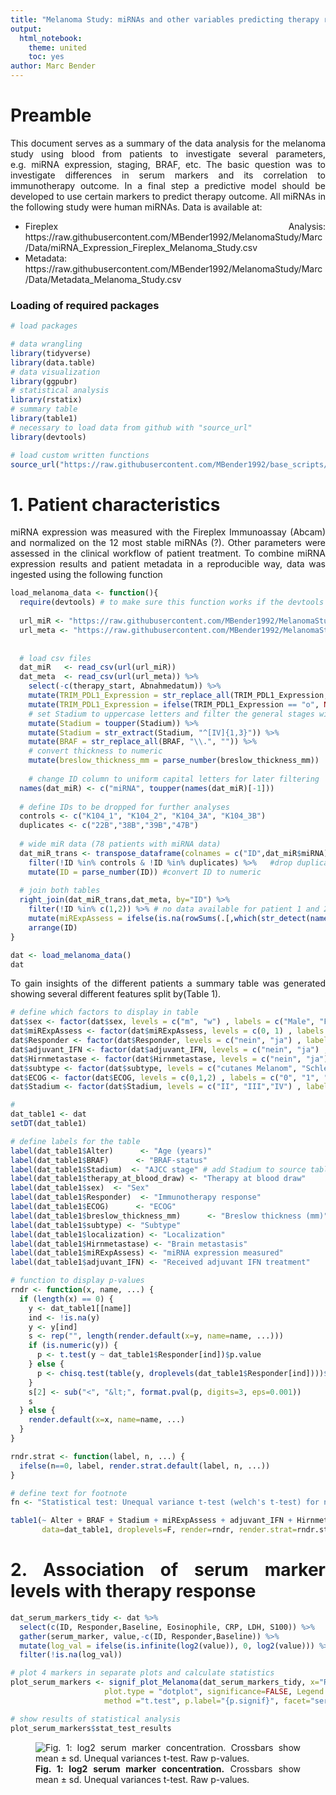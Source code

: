 ---
title: "Melanoma Study: miRNAs and other variables predicting therapy response"
output:
  html_notebook:
    theme: united
    toc: yes
author: Marc Bender
---

<style>
p.caption {
  font-size: 0.8em;
}
body {
text-align: justify}
</style>


# Preamble

This document serves as a summary of the data analysis for the melanoma study using blood from patients to investigate several parameters, e.g. miRNA expression, staging, BRAF, etc. The basic question was to investigate differences in serum markers and its correlation to immunotherapy outcome. In a final step a predictive model should be developed to use certain markers to predict therapy outcome. All miRNAs in the following study were human miRNAs. Data is available at:

  + Fireplex Analysis: https://raw.githubusercontent.com/MBender1992/MelanomaStudy/Marc/Data/miRNA_Expression_Fireplex_Melanoma_Study.csv
  + Metadata: https://raw.githubusercontent.com/MBender1992/MelanomaStudy/Marc/Data/Metadata_Melanoma_Study.csv

### Loading of required packages

```{r}
# load packages

# data wrangling
library(tidyverse)
library(data.table)
# data visualization
library(ggpubr)
# statistical analysis
library(rstatix)
# summary table
library(table1)
# necessary to load data from github with "source_url"
library(devtools)

# load custom written functions
source_url("https://raw.githubusercontent.com/MBender1992/base_scripts/Marc/R_functions.R")  
```


# 1. Patient characteristics

miRNA expression was measured with the Fireplex Immunoassay (Abcam) and normalized on the 12 most stable miRNAs (?). Other parameters were assessed in the clinical workflow of patient treatment. To combine miRNA expression results and patient metadata in a reproducible way, data was ingested using the following function 

```{r, message = FALSE}
load_melanoma_data <- function(){
  require(devtools) # to make sure this function works if the devtools package is not loaded previously
  
  url_miR <- "https://raw.githubusercontent.com/MBender1992/MelanomaStudy/Marc/Data/miRNA_Expression_Fireplex_Melanoma_Study.csv" 
  url_meta <- "https://raw.githubusercontent.com/MBender1992/MelanomaStudy/Marc/Data/Metadata_Melanoma_Study.csv" 
  
  
  # load csv files
  dat_miR   <- read_csv(url(url_miR)) 
  dat_meta  <- read_csv(url(url_meta)) %>%
    select(-c(therapy_start, Abnahmedatum)) %>%
    mutate(TRIM_PDL1_Expression = str_replace_all(TRIM_PDL1_Expression,"\\++","+")) %>% 
    mutate(TRIM_PDL1_Expression = ifelse(TRIM_PDL1_Expression == "o", NA,TRIM_PDL1_Expression)) %>%
    # set Stadium to uppercase letters and filter the general stages without substages "A", "B", "C"
    mutate(Stadium = toupper(Stadium)) %>%
    mutate(Stadium = str_extract(Stadium, "^[IV]{1,3}")) %>%
    mutate(BRAF = str_replace_all(BRAF, "\\.", "")) %>% 
    # convert thickness to numeric
    mutate(breslow_thickness_mm = parse_number(breslow_thickness_mm))
 
    # change ID column to uniform capital letters for later filtering
  names(dat_miR) <- c("miRNA", toupper(names(dat_miR)[-1]))
  
  # define IDs to be dropped for further analyses
  controls <- c("K104_1", "K104_2", "K104_3A", "K104_3B")
  duplicates <- c("22B","38B","39B","47B")
  
  # wide miR data (78 patients with miRNA data)
  dat_miR_trans <- transpose_dataframe(colnames = c("ID",dat_miR$miRNA), data = dat_miR) %>%
    filter(!ID %in% controls & !ID %in% duplicates) %>%   #drop duplicate patient data 
    mutate(ID = parse_number(ID)) #convert ID to numeric
  
  # join both tables
  right_join(dat_miR_trans,dat_meta, by="ID") %>% 
    filter(!ID %in% c(1,2)) %>% # no data available for patient 1 and 2 but still part of the source table
    mutate(miRExpAssess = ifelse(is.na(rowSums(.[,which(str_detect(names(.),"mir"))])), 0,1))  %>%# if no miRNA expression has been measure fill in 0
    arrange(ID)
}

dat <- load_melanoma_data()
dat
```

To gain insights of the different patients a summary table was generated showing several different features split by(Table 1). 


```{r}
# define which factors to display in table
dat$sex <- factor(dat$sex, levels = c("m", "w") , labels = c("Male", "Female"))
dat$miRExpAssess <- factor(dat$miRExpAssess, levels = c(0, 1) , labels = c("no", "yes"))
dat$Responder <- factor(dat$Responder, levels = c("nein", "ja") , labels = c("no", "yes"))
dat$adjuvant_IFN <- factor(dat$adjuvant_IFN, levels = c("nein", "ja") , labels = c("no", "yes"))
dat$Hirnmetastase <- factor(dat$Hirnmetastase, levels = c("nein", "ja") , labels = c("no", "yes"))
dat$subtype <- factor(dat$subtype, levels = c("cutanes Melanom", "Schleimhautmelanom") , labels = c("cutaneous", "mucosal"))
dat$ECOG <- factor(dat$ECOG, levels = c(0,1,2) , labels = c("0", "1", "2"))
dat$Stadium <- factor(dat$Stadium, levels = c("II", "III","IV") , labels = c("II", "III","IV"))

# 
dat_table1 <- dat
setDT(dat_table1)

# define labels for the table
label(dat_table1$Alter)      <- "Age (years)"
label(dat_table1$BRAF)      <- "BRAF-status"
label(dat_table1$Stadium)  <- "AJCC stage" # add Stadium to source table
label(dat_table1$therapy_at_blood_draw) <- "Therapy at blood draw"
label(dat_table1$sex)  <- "Sex"
label(dat_table1$Responder)  <- "Immunotherapy response"
label(dat_table1$ECOG)      <- "ECOG"
label(dat_table1$breslow_thickness_mm)      <- "Breslow thickness (mm)" # change to double
label(dat_table1$subtype) <- "Subtype"
label(dat_table1$localization) <- "Localization"
label(dat_table1$Hirnmetastase) <- "Brain metastasis"
label(dat_table1$miRExpAssess) <- "miRNA expression measured"
label(dat_table1$adjuvant_IFN) <- "Received adjuvant IFN treatment"

# function to display p-values  
rndr <- function(x, name, ...) {
  if (length(x) == 0) {
    y <- dat_table1[[name]] 
    ind <- !is.na(y)
    y <- y[ind]
    s <- rep("", length(render.default(x=y, name=name, ...)))
    if (is.numeric(y)) {
      p <- t.test(y ~ dat_table1$Responder[ind])$p.value
    } else {
      p <- chisq.test(table(y, droplevels(dat_table1$Responder[ind])))$p.value
    }
    s[2] <- sub("<", "&lt;", format.pval(p, digits=3, eps=0.001))
    s
  } else {
    render.default(x=x, name=name, ...)
  }
}

rndr.strat <- function(label, n, ...) {
  ifelse(n==0, label, render.strat.default(label, n, ...))
}

# define text for footnote
fn <- "Statistical test: Unequal variance t-test (welch's t-test) for numerical data and chi² test for categorical data. Raw p-values are shown."

table1(~ Alter + BRAF + Stadium + miRExpAssess + adjuvant_IFN + Hirnmetastase + sex + ECOG + breslow_thickness_mm + subtype + localization | Responder,
       data=dat_table1, droplevels=F, render=rndr, render.strat=rndr.strat, footnote = fn)


```


# 2. Association of serum marker levels with therapy response

```{r}
dat_serum_markers_tidy <- dat %>%
  select(c(ID, Responder,Baseline, Eosinophile, CRP, LDH, S100)) %>% 
  gather(serum_marker, value,-c(ID, Responder,Baseline)) %>%
  mutate(log_val = ifelse(is.infinite(log2(value)), 0, log2(value))) %>% 
  filter(!is.na(log_val))

# plot 4 markers in separate plots and calculate statistics
plot_serum_markers <- signif_plot_Melanoma(dat_serum_markers_tidy, x="Responder", y="log_val", 
                     plot.type = "dotplot", significance=FALSE, Legend = FALSE, ylab = "log2 serum marker concentration",
                     method ="t.test", p.label="{p.signif}", facet="serum_marker")

# show results of statistical analysis 
plot_serum_markers$stat_test_results
```
![**Fig. 1: log2 serum marker concentration.** Crossbars show mean ± sd. Unequal variances t-test. Raw p-values.](https://raw.githubusercontent.com/MBender1992/MelanomaStudy/Marc/Results/serum%20markers.png)






